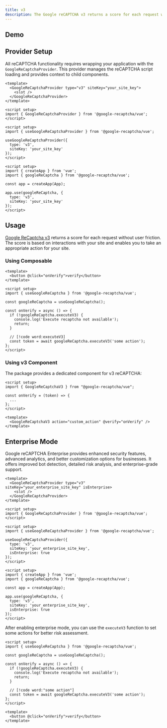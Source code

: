 ```yaml
---
title: v3
description: The Google reCAPTCHA v3 returns a score for each request without user friction. The score is based on interactions with your site and enables you to take an appropriate action for your site.
---
```



## Demo

<ReactDemo type='v3' />

## Provider Setup

All reCAPTCHA functionality requires wrapping your application with the `GoogleReCaptchaProvider`. This provider manages the reCAPTCHA script loading and provides context to child components.

```vue tab="Component"
<template>
  <GoogleReCaptchaProvider type="v3" siteKey="your_site_key">
    <slot />
  </GoogleReCaptchaProvider>
</template>

<script setup>
import { GoogleReCaptchaProvider } from '@google-recaptcha/vue';
</script>
```

```vue tab="Composable"
<script setup>
import { useGoogleReCaptchaProvider } from '@google-recaptcha/vue';

useGoogleReCaptchaProvider({
  type: 'v3',
  siteKey: 'your_site_key'
});
</script>
```

```vue tab="Plugin"
<script setup>
import { createApp } from 'vue';
import { googleReCaptcha } from '@google-recaptcha/vue';

const app = createApp(App);

app.use(googleReCaptcha, {
  type: 'v3',
  siteKey: 'your_site_key'
});
</script>
```

## Usage

[Google ReCaptcha v3](https://developers.google.com/recaptcha/docs/v3) returns a score for each request without user friction. The score is based on interactions with your site and enables you to take an appropriate action for your site.

### Using Composable

```vue
<template>
  <button @click="onVerify">verify</button>
</template>

<script setup>
import { useGoogleReCaptcha } from '@google-recaptcha/vue';

const googleReCaptcha = useGoogleReCaptcha();

const onVerify = async () => {
  if (!googleReCaptcha.executeV3) {
    console.log('Execute recaptcha not available');
    return;
  }

  // [!code word:executeV3]
  const token = await googleReCaptcha.executeV3('some action');
};
</script>
```

### Using v3 Component

The package provides a dedicated component for v3 reCAPTCHA:

```vue
<script setup>
import { GoogleReCaptchaV3 } from "@google-recaptcha/vue";

const onVerify = (token) => {
  ...
};
</script>

<template>
  <GoogleReCaptchaV3 action="custom_action" @verify="onVerify" />
</template>
```

## Enterprise Mode

Google reCAPTCHA Enterprise provides enhanced security features, advanced analytics, and better customization options for businesses. It offers improved bot detection, detailed risk analysis, and enterprise-grade support.

```vue tab="Component"
<template>
  <GoogleReCaptchaProvider type="v3" siteKey="your_enterprise_site_key" isEnterprise>
    <slot />
  </GoogleReCaptchaProvider>
</template>

<script setup>
import { GoogleReCaptchaProvider } from '@google-recaptcha/vue';
</script>
```

```vue tab="Composable"
<script setup>
import { useGoogleReCaptchaProvider } from '@google-recaptcha/vue';

useGoogleReCaptchaProvider({
  type: 'v3',
  siteKey: 'your_enterprise_site_key',
  isEnterprise: true
});
</script>
```

```vue tab="Plugin"
<script setup>
import { createApp } from 'vue';
import { googleReCaptcha } from '@google-recaptcha/vue';

const app = createApp(App);

app.use(googleReCaptcha, {
  type: 'v3',
  siteKey: 'your_enterprise_site_key',
  isEnterprise: true
});
</script>
```

After enabling enterprise mode, you can use the `executeV3` function to set some actions for better risk assessment.

```vue
<script setup>
import { useGoogleReCaptcha } from '@google-recaptcha/vue';

const googleReCaptcha = useGoogleReCaptcha();

const onVerify = async () => {
  if (!googleReCaptcha.executeV3) {
    console.log('Execute recaptcha not available');
    return;
  }

  // [!code word:"some action"]
  const token = await googleReCaptcha.executeV3('some action');
};
</script>

<template>
  <button @click="onVerify">verify</button>
</template>
```
